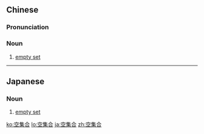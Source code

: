 ==Chinese==
{{zh-forms|type=12}}

===Pronunciation===
{{zh-pron
|m=kōngjíhé
|cat=n
}}

===Noun===
{{zh-noun}}

# {{lb|zh|mathematics}} [[empty set]]

----

==Japanese==
{{ja-kanjitab|くう|しゅう|ごう|yomi=on}}

===Noun===
{{ja-noun|くうしゅうごう}}

# {{lb|ja|mathematics}} [[empty set]]

[[ko:空集合]]
[[lo:空集合]]
[[ja:空集合]]
[[zh:空集合]]